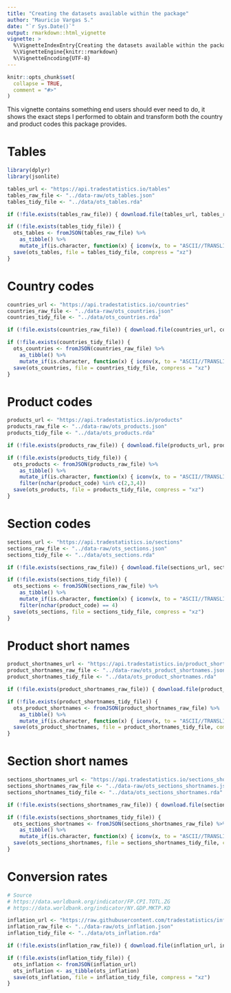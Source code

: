 ```yaml
---
title: "Creating the datasets available within the package"
author: "Mauricio Vargas S."
date: "`r Sys.Date()`"
output: rmarkdown::html_vignette
vignette: >
  %\VignetteIndexEntry{Creating the datasets available within the package}
  %\VignetteEngine{knitr::rmarkdown}
  %\VignetteEncoding{UTF-8}
---
```


```r
knitr::opts_chunk$set(
  collapse = TRUE,
  comment = "#>"
)
```

This vignette contains something end users should ever need to do, it shows the exact steps I performed to obtain and transform both the country and product codes this package provides.

# Tables

```r
library(dplyr)
library(jsonlite)

tables_url <- "https://api.tradestatistics.io/tables"
tables_raw_file <- "../data-raw/ots_tables.json"
tables_tidy_file <- "../data/ots_tables.rda"

if (!file.exists(tables_raw_file)) { download.file(tables_url, tables_raw_file) }

if (!file.exists(tables_tidy_file)) {
  ots_tables <- fromJSON(tables_raw_file) %>% 
    as_tibble() %>% 
    mutate_if(is.character, function(x) { iconv(x, to = "ASCII//TRANSLIT")})
  save(ots_tables, file = tables_tidy_file, compress = "xz")
}
```

# Country codes

```r
countries_url <- "https://api.tradestatistics.io/countries"
countries_raw_file <- "../data-raw/ots_countries.json"
countries_tidy_file <- "../data/ots_countries.rda"

if (!file.exists(countries_raw_file)) { download.file(countries_url, countries_raw_file) }

if (!file.exists(countries_tidy_file)) {
  ots_countries <- fromJSON(countries_raw_file) %>% 
    as_tibble() %>% 
    mutate_if(is.character, function(x) { iconv(x, to = "ASCII//TRANSLIT")})
  save(ots_countries, file = countries_tidy_file, compress = "xz")
}
```

# Product codes

```r
products_url <- "https://api.tradestatistics.io/products"
products_raw_file <- "../data-raw/ots_products.json"
products_tidy_file <- "../data/ots_products.rda"

if (!file.exists(products_raw_file)) { download.file(products_url, products_raw_file) }

if (!file.exists(products_tidy_file)) {
  ots_products <- fromJSON(products_raw_file) %>% 
    as_tibble() %>% 
    mutate_if(is.character, function(x) { iconv(x, to = "ASCII//TRANSLIT")}) %>% 
    filter(nchar(product_code) %in% c(2,3,4))
  save(ots_products, file = products_tidy_file, compress = "xz")
}
```

# Section codes

```r
sections_url <- "https://api.tradestatistics.io/sections"
sections_raw_file <- "../data-raw/ots_sections.json"
sections_tidy_file <- "../data/ots_sections.rda"

if (!file.exists(sections_raw_file)) { download.file(sections_url, sections_raw_file) }

if (!file.exists(sections_tidy_file)) {
  ots_sections <- fromJSON(sections_raw_file) %>% 
    as_tibble() %>% 
    mutate_if(is.character, function(x) { iconv(x, to = "ASCII//TRANSLIT")}) %>% 
    filter(nchar(product_code) == 4)
  save(ots_sections, file = sections_tidy_file, compress = "xz")
}
```

# Product short names

```r
product_shortnames_url <- "https://api.tradestatistics.io/product_shortnames"
product_shortnames_raw_file <- "../data-raw/ots_product_shortnames.json"
product_shortnames_tidy_file <- "../data/ots_product_shortnames.rda"

if (!file.exists(product_shortnames_raw_file)) { download.file(product_shortnames_url, product_shortnames_raw_file) }

if (!file.exists(product_shortnames_tidy_file)) {
  ots_product_shortnames <- fromJSON(product_shortnames_raw_file) %>% 
    as_tibble() %>% 
    mutate_if(is.character, function(x) { iconv(x, to = "ASCII//TRANSLIT")})
  save(ots_product_shortnames, file = product_shortnames_tidy_file, compress = "xz")
}
```

# Section short names

```r
sections_shortnames_url <- "https://api.tradestatistics.io/sections_shortnames"
sections_shortnames_raw_file <- "../data-raw/ots_sections_shortnames.json"
sections_shortnames_tidy_file <- "../data/ots_sections_shortnames.rda"

if (!file.exists(sections_shortnames_raw_file)) { download.file(sections_shortnames_url, sections_shortnames_raw_file) }

if (!file.exists(sections_shortnames_tidy_file)) {
  ots_sections_shortnames <- fromJSON(sections_shortnames_raw_file) %>% 
    as_tibble() %>% 
    mutate_if(is.character, function(x) { iconv(x, to = "ASCII//TRANSLIT")})
  save(ots_sections_shortnames, file = sections_shortnames_tidy_file, compress = "xz")
}
```

# Conversion rates

```r
# Source
# https://data.worldbank.org/indicator/FP.CPI.TOTL.ZG
# https://data.worldbank.org/indicator/NY.GDP.MKTP.KD

inflation_url <- "https://raw.githubusercontent.com/tradestatistics/inflation-data/master/inflation-data.json"
inflation_raw_file <- "../data-raw/ots_inflation.json"
inflation_tidy_file <- "../data/ots_inflation.rda"

if (!file.exists(inflation_raw_file)) { download.file(inflation_url, inflation_raw_file) }

if (!file.exists(inflation_tidy_file)) {
  ots_inflation <- fromJSON(inflation_url)
  ots_inflation <- as_tibble(ots_inflation)
  save(ots_inflation, file = inflation_tidy_file, compress = "xz")
}
```

